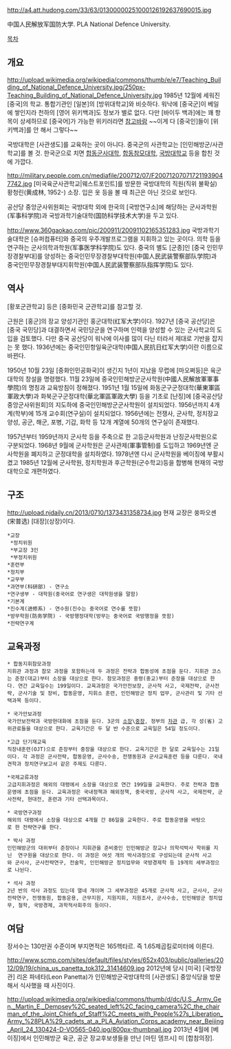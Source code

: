 http://a4.att.hudong.com/33/63/01300000251000126192637690015.jpg

中国人民解放军国防大学. PLA National Defence University.

[[목차]]
== 개요 ==
http://upload.wikimedia.org/wikipedia/commons/thumb/e/e7/Teaching_Building_of_National_Defence_University.jpg/250px-Teaching_Building_of_National_Defence_University.jpg
1985년 12월에 세워진 [중국]의 학교. 통합기관인 [일본]의 [방위대학교]와 비슷하다. 워낙에 [중국군]이 베일에 쌓인지라 천하의 [영어 위키백과]도 정보가 별로 없다. 다만 [바이두 백과]에는 꽤 항목이 상세하므로 [중국어]가 가능한 위키러라면 [http://baike.baidu.com/view/37578.htm 참고바람] ~~이게 다 [중국인]들이 [위키백과]를 안 해서 그렇다~~

국방대학은 [사관생도]를 교육하는 곳이 아니다. 중국군의 사관학교는 [인민해방군/사관학교]를 볼 것. 한국군으로 치면 [[합동군사대학]], [[합동참모대학]], [[국방대학교]] 등을 합친 것에 가깝다.

http://military.people.com.cn/mediafile/200712/07/F200712070717211939047742.jpg
[미국육군사관학교|웨스트포인트]를 방문한 국방대학의 직원(직위 불확실) 황청린(黄成林, 1952-) 소장. 입은 옷 등을 볼 때 최근은 아닌 것으로 보인다.

공산당 중앙군사위원회는 국방대학 외에 한국의 [국방연구소]에 해당하는 군사과학원(军事科学院)과 국방과학기술대학(国防科学技术大学)을 두고 있다. 

http://www.360gaokao.com/pic/200911/20091102165351283.jpg
국방과학기술대학은 [슈퍼컴퓨터]와 중국의 우주개발프로그램을 지휘하고 있는 곳이다. 의학 등을 연구하는 군사의학과학원(军事医学科学院)도 있다. 중국의 별도 [군종]인 [중국 인민무장경찰부대]를 양성하는 중국인민무장경찰부대학원(中国人民武装警察部队学院)과 중국인민무장경찰부대지휘학원(中国人民武装警察部队指挥学院)도 있다.

== 역사 ==
[황포군관학교] 등은 [중화민국 군관학교]를 참고할 것.

근원은 [홍군]의 장교 양성기관인 홍군대학(红军大学)이다. 1927년 [중국 공산당]은 [중국 국민당]과 대결하면서 국민당군을 연구하며 인력을 양성할 수 있는 군사학교의 도입을 검토했다. 다만 중국 공산당이 워낙에 이사를 많이 다닌 터라서 제대로 기반을 잡지는 못 했다. 1936년에는 중국인민항일육군대학(中国人民抗日红军大学)이란 이름으로 바뀐다.

1950년 10월 23일 [중화인민공화국]이 생긴지 1년이 지났을 무렵에 [마오쩌둥]은 육군대학의 창설을 명령했다. 11월 23일에 중국인민해방군군사학원(中國人民解放軍軍事學院)의 명칭과 교육방침이 정해졌다. 1951년 1월 15일에 화동군구군정대학(華東軍區軍政大學)과 화북군구군정대학(華北軍區軍政大學) 등을 기초로 [난징]에 [중국공산당 중앙군사위원회]의 지도하에 중국인민해방군군사학원이 설치되었다. 1956년까지 4개 계(학부)에 15개 교수회(연구실)이 설치되었다. 1956년에는 전쟁사, 군사학, 정치장교양성, 공군, 해군, 포병, 기갑, 화학 등 12개 계열에 50개의 연구실이 존재했다.

1957년부터 1959년까지 군사학 등을 주축으로 한 고등군사학원과 난징군사학원으로 구분되었다. 1968년 9월에 군사학원은 군사관제(軍事管制)를 도입하고 1969년엔 군사학원을 폐지하고 군정대학을 설치하였다. 1978년엔 다시 군사학원을 베이징에 부활시켰고 1985년 12월에 군사학원, 정치학원과 후근학원(군수학교)등을 합병해 현재의 국방대학으로 개편하였다.

== 구조 ==
http://upload.njdaily.cn/2013/0710/1373431358734.jpg
현재 교장은 쑹파오셴(宋普选) [대장](상장)이다.

 *교장
  *정치위원
  *부교장 3인
  *부정치위원
 *훈련부
 *정치부
 *교무부
 *과연부(科研部) - 연구소
 *연구생부 - 대학원(중국어로 연구생은 대학원생을 말함)
 *기본계
 *진수계(进修系) - 연수원(진수는 중국어로 연수를 뜻함)
 *방무학원(防务学院) - 국방행정대학(방무는 중국어로 국방행정을 뜻함)
 *전략연구계

== 교육과정 ==
 * 합동지휘참모과정
 지휘관 과정과 참모 과정을 포함하는데 두 과정은 전략과 합동성에 초점을 둔다. 지휘관 코스는 준장(대교)부터 소장을 대상으로 한다. 참모과정은 중령(중교)부터 준장을 대상으로 한다. 연간 교육일수는 199일이다. 교육과정은 국가안전보장, 군사적 사고, 국제전략, 군사전략, 군사기술 및 장비, 합동운영, 지휘소 훈련, 인민해방군 정치 업무, 군사관리 및 기타 선택과목 등이다.

 * 국가안보과정
 국가안보전략과 국방현대화에 초점을 둔다. 3군의 [[소장]]\[[중장]], 정부의 [[차관]] 급, 각 성(省) 고위관료들을 대상으로 한다. 교육기간은 두 달 반 수준으로 교육일은 54일 정도이다.

 *고급 단기재교육
 직장내훈련(OJT)으로 준장부터 중장을 대상으로 한다. 교육기간은 한 달로 교육일수는 21일이다. 각 과정은 군사전략, 합동운영, 군사수송, 전쟁동원과 군사교육훈련 등을 다룬다. 국내견학과 정치연구보고서 같은 주제도 다룬다.

 *국제교류과정
 고급지휘과정은 해외의 대령에서 소장을 대상으로 연간 199일을 교육한다. 주로 전략과 합동운영에 초점을 둔다. 교육과정은 국내정책과 해외정책, 중국국방, 군사적 사고, 국제전략, 군사전략, 현대전, 훈련과 기타 선택과목이다.

 * 국방연구과정
 해외의 대령에서 소장을 대상으로 4개월 간 86일을 교육한다. 주로 합동운영을 바탕으로 한 전략연구를 한다.

 * 박사 과정
 인민해방군의 대위부터 준장이나 지휘관을 준비중인 인민해방군 장교나 의학석박사 학위를 지닌  연구원을 대상으로 한다. 이 과정은 여섯 개의 박사과정으로 구성되는데 군사적 사고와 군사사, 군사전략연구, 전술학, 인민해방군 정치업무와 국방경제학 등 19개의 세부과정으로 나뉜다. 

 * 석사 과정
 2년 반의 석사 과정도 있는데 열네 개이며 그 세부과정은 45개로 군사적 사고, 군사사, 군사전략연구, 전쟁동원, 합동운용, 근무지원, 지원지휘, 지원조사, 군사수송, 인민해방군 정치업무, 철학, 국방경제, 과학적사회주의 등이다.

== 여담 ==
장서수는 130만권 수준이며 부지면적은 165헥타르. 즉 1.65제곱킬로미터에 이른다.

http://www.scmp.com/sites/default/files/styles/652x403/public/galleries/2012/09/19/china_us_panetta_tok312_31414609.jpg
2012년에 당시 [미국] [국방장관] 리온 파네타(Leon Panetta)가 인민해방군국방대학의 [사관생도] 중앙식당을 방문해서 식사했을 때 사진이다.

http://upload.wikimedia.org/wikipedia/commons/thumb/d/dc/U.S._Army_Gen._Martin_E._Dempsey%2C_seated_left%2C_facing_camera%2C_the_chairman_of_the_Joint_Chiefs_of_Staff%2C_meets_with_People%27s_Liberation_Army_%28PLA%29_cadets_at_a_PLA_Aviation_Corps_academy_near_Beijing_April_24_130424-D-VO565-040.jpg/800px-thumbnail.jpg
2013년 4월에 [베이징]에서 인민해방군 육군, 공군 장교후보생들을 만난 [마틴 뎀프시] 미 [합참의장].
